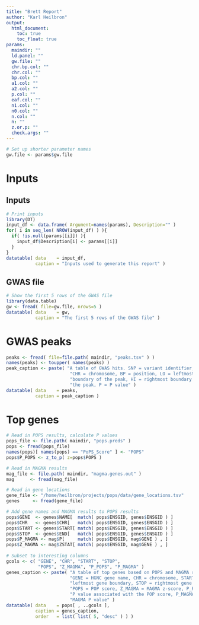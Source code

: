 ```yaml
---
title: "Brett Report"
author: "Karl Heilbron"
output: 
  html_document:
    toc: true
    toc_float: true
params:
  maindir: ""
  ld.panel: ""
  gw.file: ""
  chr.bp.col: ""
  chr.col: ""
  bp.col: ""
  a1.col: ""
  a2.col: ""
  p.col: ""
  eaf.col: ""
  n1.col: ""
  n0.col: ""
  n.col: ""
  n: ""
  z.or.p: ""
  check.args: ""
---
```


```r
# Set up shorter parameter names
gw.file <- params$gw.file
```

# Inputs {.tabset}
## Inputs
```r

# Print inputs
library(DT)
input_df <- data.frame( Argument=names(params), Description="" )
for( i in seq_len( NROW(input_df) ) ){
  if( !is.null(params[[i]]) ){
    input_df$Description[i] <- params[[i]]
  }
}
datatable( data    = input_df,
           caption = "Inputs used to generate this report" )
```

## GWAS file
```r

# Show the first 5 rows of the GWAS file
library(data.table)
gw <- fread( file=gw.file, nrows=5 )
datatable( data    = gw, 
           caption = "The first 5 rows of the GWAS file" )
```

# GWAS peaks
```r
peaks <- fread( file=file.path( maindir, "peaks.tsv" ) )
names(peaks) <- toupper( names(peaks) )
peak_caption <- paste( "A table of GWAS hits. SNP = variant identifier,",
                        "CHR = chromosome, BP = position, LO = leftmost",
                        "boundary of the peak, HI = rightmost boundary of",
                        "the peak, P = P value" )
datatable( data    = peaks, 
           caption = peak_caption )
```

# Top genes
```r

# Read in POPS results, calculate P values
pops_file <- file.path( maindir, "pops.preds" )
pops <- fread(pops_file)
names(pops)[ names(pops) == "PoPS_Score" ] <- "POPS"
pops$P_POPS <- z_to_p( z=pops$POPS )

# Read in MAGMA results
mag_file <- file.path( maindir, "magma.genes.out" )
mag      <- fread(mag_file)

# Read in gene locations
gene_file <- "/home/heilbron/projects/pops/data/gene_locations.tsv"
genes     <- fread(gene_file)

# Add gene names and MAGMA results to POPS results
pops$GENE  <- genes$NAME[  match( pops$ENSGID, genes$ENSGID ) ]
pops$CHR   <- genes$CHR[   match( pops$ENSGID, genes$ENSGID ) ]
pops$START <- genes$START[ match( pops$ENSGID, genes$ENSGID ) ]
pops$STOP  <- genes$END[   match( pops$ENSGID, genes$ENSGID ) ]
pops$P_MAGMA <- mag$P[     match( pops$ENSGID, mag$GENE ) , ]
pops$Z_MAGMA <- mag$ZSTAT[ match( pops$ENSGID, mag$GENE ) , ]
  
# Subset to interesting columns
gcols <- c( "GENE", "CHR", "START", "STOP", 
            "POPS", "Z_MAGMA", "P_POPS", "P_MAGMA" )
genes_caption <- paste( "A table of top genes based on POPS and MAGMA results.",
                        "GENE = HGNC gene name, CHR = chromosome, START =",
                        "leftmost gene boundary, STOP = rightmost gene boundary,",
                        "POPS = POP score, Z_MAGMA = MAGMA z-score, P_POPS =",
                        "P value associated with the POP score, P_MAGMA =",
                        "MAGMA P value" )
datatable( data    = pops[ , ..gcols ],
           caption = genes_caption,
           order   = list( list( 5, "desc" ) ) )
```





